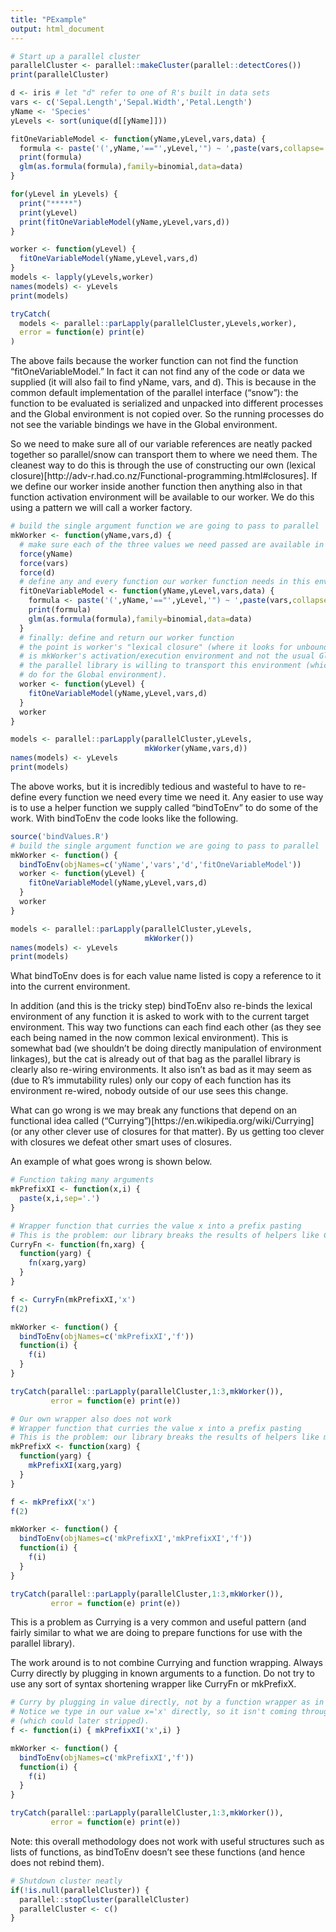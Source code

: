 ```yaml
---
title: "PExample"
output: html_document
---
```



```r
# Start up a parallel cluster
parallelCluster <- parallel::makeCluster(parallel::detectCores())
print(parallelCluster)
```


```r
d <- iris # let "d" refer to one of R's built in data sets
vars <- c('Sepal.Length','Sepal.Width','Petal.Length')
yName <- 'Species'
yLevels <- sort(unique(d[[yName]]))

fitOneVariableModel <- function(yName,yLevel,vars,data) {
  formula <- paste('(',yName,'=="',yLevel,'") ~ ',paste(vars,collapse=' + '),sep='')
  print(formula)
  glm(as.formula(formula),family=binomial,data=data)
}
```

```r
for(yLevel in yLevels) {
  print("*****")
  print(yLevel)
  print(fitOneVariableModel(yName,yLevel,vars,d))
}
```

```r
worker <- function(yLevel) {
  fitOneVariableModel(yName,yLevel,vars,d)
}
models <- lapply(yLevels,worker)
names(models) <- yLevels
print(models)
```

```r
tryCatch(
  models <- parallel::parLapply(parallelCluster,yLevels,worker),
  error = function(e) print(e)
)
```

The above fails because the worker function can not find the function "fitOneVariableModel."  In fact it can not find any of the code or data we supplied (it will also fail to find yName, vars, and d).  This is because in the common default implementation of the parallel interface ("snow"): the function to be evaluated is serialized and unpacked into different processes and the Global environment is not copied over.  So the running processes do not see the variable bindings we have in the Global environment.

So we need to make sure all of our variable references are neatly packed together so parallel/snow can transport them to where we need them.  The cleanest way to do this is through the use of constructing our own (lexical closure)[http://adv-r.had.co.nz/Functional-programming.html#closures].  If we define our worker inside another function then anything also in that function activation environment will be available to our worker.  We do this using a pattern we will call a worker factory.

```r
# build the single argument function we are going to pass to parallel
mkWorker <- function(yName,vars,d) {
  # make sure each of the three values we need passed are available in this environment
  force(yName)
  force(vars)
  force(d)
  # define any and every function our worker function needs in this environment
  fitOneVariableModel <- function(yName,yLevel,vars,data) {
    formula <- paste('(',yName,'=="',yLevel,'") ~ ',paste(vars,collapse=' + '),sep='')
    print(formula)
    glm(as.formula(formula),family=binomial,data=data)
  }
  # finally: define and return our worker function
  # the point is worker's "lexical closure" (where it looks for unbound variables)
  # is mkWorker's activation/execution environment and not the usual Global environment.
  # the parallel library is willing to transport this environment (which it does not
  # do for the Global environment).
  worker <- function(yLevel) {
    fitOneVariableModel(yName,yLevel,vars,d)
  }
  worker
}

models <- parallel::parLapply(parallelCluster,yLevels,
                              mkWorker(yName,vars,d))
names(models) <- yLevels
print(models)
```


The above works, but it is incredibly tedious and wasteful to have to re-define every 
function we need every time we need it.  Any easier to use way is to use a helper
function we supply called "bindToEnv" to do some of the work.  With bindToEnv the
code looks like the following.

```r
source('bindValues.R')
# build the single argument function we are going to pass to parallel
mkWorker <- function() {
  bindToEnv(objNames=c('yName','vars','d','fitOneVariableModel'))
  worker <- function(yLevel) {
    fitOneVariableModel(yName,yLevel,vars,d)
  }
  worker
}

models <- parallel::parLapply(parallelCluster,yLevels,
                              mkWorker())
names(models) <- yLevels
print(models)
```


What bindToEnv does is for each value name listed is copy a reference to it into the current environment.  

In addition (and this is the tricky step) bindToEnv also re-binds the lexical environment of any function it is asked to work with to the current target environment.  This way two functions can each find each other (as they see each being named in the now common lexical environment).  This is somewhat bad (we shouldn't be doing directly manipulation of environment linkages), but the cat is already out of that bag as the parallel library is clearly also re-wiring environments.  It also isn't as bad as it may seem as (due to R's immutability rules) only our copy of each function has its environment re-wired, nobody outside of our use sees this change.

What can go wrong is we may break any functions that depend on an functional idea called ("Currying")[https://en.wikipedia.org/wiki/Currying] (or any other clever use of closures for that matter).  By us getting too clever with closures we defeat other smart uses of closures.

An example of what goes wrong is shown below.

```r
# Function taking many arguments
mkPrefixXI <- function(x,i) {
  paste(x,i,sep='.')
}

# Wrapper function that curries the value x into a prefix pasting
# This is the problem: our library breaks the results of helpers like CurryFn()
CurryFn <- function(fn,xarg) {
  function(yarg) {
    fn(xarg,yarg)
  }
}

f <- CurryFn(mkPrefixXI,'x')
f(2)

mkWorker <- function() {
  bindToEnv(objNames=c('mkPrefixXI','f'))
  function(i) {
    f(i)
  }
}

tryCatch(parallel::parLapply(parallelCluster,1:3,mkWorker()),
         error = function(e) print(e))

# Our own wrapper also does not work
# Wrapper function that curries the value x into a prefix pasting
# This is the problem: our library breaks the results of helpers like mkPrefixX
mkPrefixX <- function(xarg) {
  function(yarg) {
    mkPrefixXI(xarg,yarg)
  }
}

f <- mkPrefixX('x')
f(2)

mkWorker <- function() {
  bindToEnv(objNames=c('mkPrefixXI','mkPrefixXI','f'))
  function(i) {
    f(i)
  }
}

tryCatch(parallel::parLapply(parallelCluster,1:3,mkWorker()),
         error = function(e) print(e))
```

This is a problem as Currying is a very common and useful pattern (and fairly similar to what we are doing to prepare functions for use with the parallel library).

The work around is to not combine Currying and function wrapping.  Always Curry directly by plugging in known arguments to a function.  Do not try to use any sort of syntax shortening wrapper like CurryFn or mkPrefixX.


```r

# Curry by plugging in value directly, not by a function wrapper as in last example
# Notice we type in our value x='x' directly, so it isn't coming through an environment 
# (which could later stripped).
f <- function(i) { mkPrefixXI('x',i) }

mkWorker <- function() {
  bindToEnv(objNames=c('mkPrefixXI','f'))
  function(i) {
    f(i)
  }
}

tryCatch(parallel::parLapply(parallelCluster,1:3,mkWorker()),
         error = function(e) print(e))
```


Note: this overall methodology does not work with useful structures such as lists of functions, as bindToEnv doesn't see these functions (and hence does not rebind them).



```r
# Shutdown cluster neatly
if(!is.null(parallelCluster)) {
  parallel::stopCluster(parallelCluster)
  parallelCluster <- c()
}
```
